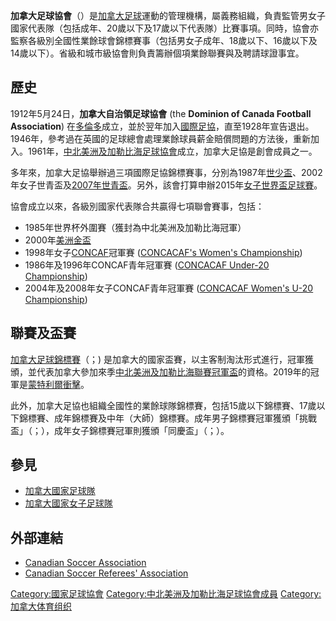 {{Link style|time=2015-12-11T03:12:30+00:00}}
'''加拿大足球協會'''（{{lang|en|'''Canadian Soccer Association'''}}）是[[加拿大|加拿大]][[足球|足球]]運動的管理機構，屬義務組織，負責監管男女子國家代表隊（包括成年、20歲以下及17歲以下代表隊）比賽事項。同時，協會亦監察各級別全國性業餘球會錦標賽事（包括男女子成年、18歲以下、16歲以下及14歲以下）。省級和城市級協會則負責籌辦個項業餘聯賽與及聘請球證事宜。

== 歷史 ==
{{main|{{tsl|en|Soccer in Canada#History|加拿大足球史}}}}

1912年5月24日，'''加拿大自治領足球協會''' (the '''Dominion of Canada Football Association''') 在[[多倫多|多倫多]]成立，並於翌年加入[[國際足協|國際足協]]，直至1928年宣告退出。1946年，參考過在英國的足球總會處理業餘球員薪金賠償問題的方法後，重新加入。1961年，[[中北美洲及加勒比海足球協會|中北美洲及加勒比海足球協會]]成立，加拿大足協是創會成員之一。

多年來，加拿大足協舉辦過三項國際足協錦標賽事，分別為1987年[[世少盃|世少盃]]、2002年女子世青盃及[[2007年世界青年足球錦標賽|2007年世青盃]]。另外，該會打算申辦2015年[[女子世界盃足球賽|女子世界盃足球賽]]。

協會成立以來，各級別國家代表隊合共贏得七項聯會賽事，包括：
* 1985年世界杯外圍賽（獲封為中北美洲及加勒比海冠軍）
* 2000年[[美洲金盃|美洲金盃]]
* 1998年女子[[中北美洲及加勒比海足球協會|CONCAF]]冠軍賽 ([[:en:CONCACAF_Women's_Gold_Cup|CONCACAF's Women's Championship]])
* 1986年及1996年CONCAF青年冠軍賽 ([[:en:CONCACAF_Under-20_Championship|CONCACAF Under-20 Championship]])
* 2004年及2008年女子CONCAF青年冠軍賽 ([[:en:CONCACAF_Women's_U-20_Championship|CONCACAF Women's U-20 Championship]])

== 聯賽及盃賽 ==
{{main|加拿大足球錦標賽}}

[[加拿大足球錦標賽|加拿大足球錦標賽]]（{{lang-en|Canadian Championship}}；{{lang-fr|Championnat canadien}}) 是加拿大的國家盃賽，以主客制淘汰形式進行，冠軍獲頒{{link-fr|旅行者盃|Coupe des Voyageurs}}，並代表加拿大參加來季[[中北美洲及加勒比海聯賽冠軍盃|中北美洲及加勒比海聯賽冠軍盃]]的資格。2019年的冠軍是[[蒙特利爾衝擊|蒙特利爾衝擊]]。

此外，加拿大足協也組織全國性的業餘球隊錦標賽，包括15歲以下錦標賽、17歲以下錦標賽、成年錦標賽及中年（大師）錦標賽。成年男子錦標賽冠軍獲頒「挑戰盃」（{{lang-en|Challenge Trophy}}；{{lang-fr|Trophée Challange}}），成年女子錦標賽冠軍則獲頒「同慶盃」（{{lang-en|JubileeTrophy}}；{{lang-fr|Trophée Jubilee}}）。

== 參見 ==

* [[加拿大國家足球隊|加拿大國家足球隊]]
* [[加拿大國家女子足球隊|加拿大國家女子足球隊]]

== 外部連結 ==
* [https://web.archive.org/web/20090708175443/http://www.canadasoccer.com/eng/index.asp Canadian Soccer Association]
* [http://csra__1.tripod.com/ Canadian Soccer Referees' Association]{{Wayback|url=http://csra__1.tripod.com/ |date=20080516004848 }}

{{中北美洲及加勒比海足球協會成員}}

[[Category:國家足球協會|Category:國家足球協會]]
[[Category:中北美洲及加勒比海足球協會成員|Category:中北美洲及加勒比海足球協會成員]]
[[Category:加拿大体育组织|Category:加拿大体育组织]]